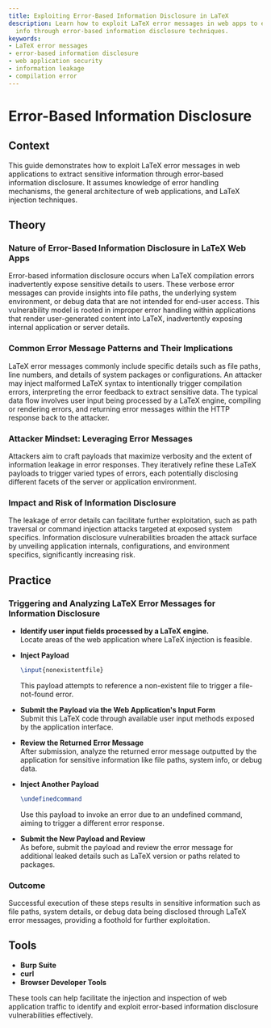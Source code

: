 ```yaml
---
title: Exploiting Error-Based Information Disclosure in LaTeX
description: Learn how to exploit LaTeX error messages in web apps to extract sensitive
  info through error-based information disclosure techniques.
keywords:
- LaTeX error messages
- error-based information disclosure
- web application security
- information leakage
- compilation error
---
```


# Error-Based Information Disclosure

## Context

This guide demonstrates how to exploit LaTeX error messages in web applications to extract sensitive information through error-based information disclosure. It assumes knowledge of error handling mechanisms, the general architecture of web applications, and LaTeX injection techniques.

## Theory

### Nature of Error-Based Information Disclosure in LaTeX Web Apps

Error-based information disclosure occurs when LaTeX compilation errors inadvertently expose sensitive details to users. These verbose error messages can provide insights into file paths, the underlying system environment, or debug data that are not intended for end-user access. This vulnerability model is rooted in improper error handling within applications that render user-generated content into LaTeX, inadvertently exposing internal application or server details.

### Common Error Message Patterns and Their Implications

LaTeX error messages commonly include specific details such as file paths, line numbers, and details of system packages or configurations. An attacker may inject malformed LaTeX syntax to intentionally trigger compilation errors, interpreting the error feedback to extract sensitive data. The typical data flow involves user input being processed by a LaTeX engine, compiling or rendering errors, and returning error messages within the HTTP response back to the attacker.

### Attacker Mindset: Leveraging Error Messages

Attackers aim to craft payloads that maximize verbosity and the extent of information leakage in error responses. They iteratively refine these LaTeX payloads to trigger varied types of errors, each potentially disclosing different facets of the server or application environment.

### Impact and Risk of Information Disclosure

The leakage of error details can facilitate further exploitation, such as path traversal or command injection attacks targeted at exposed system specifics. Information disclosure vulnerabilities broaden the attack surface by unveiling application internals, configurations, and environment specifics, significantly increasing risk.

## Practice

### Triggering and Analyzing LaTeX Error Messages for Information Disclosure

- **Identify user input fields processed by a LaTeX engine.**  
   Locate areas of the web application where LaTeX injection is feasible.

- **Inject Payload**  
   ```latex
   \input{nonexistentfile}
   ```  
   This payload attempts to reference a non-existent file to trigger a file-not-found error.

- **Submit the Payload via the Web Application's Input Form**  
   Submit this LaTeX code through available user input methods exposed by the application interface.

- **Review the Returned Error Message**  
   After submission, analyze the returned error message outputted by the application for sensitive information like file paths, system info, or debug data.

- **Inject Another Payload**  
   ```latex
   \undefinedcommand
   ```  
   Use this payload to invoke an error due to an undefined command, aiming to trigger a different error response.

- **Submit the New Payload and Review**  
   As before, submit the payload and review the error message for additional leaked details such as LaTeX version or paths related to packages.

### Outcome

Successful execution of these steps results in sensitive information such as file paths, system details, or debug data being disclosed through LaTeX error messages, providing a foothold for further exploitation.

## Tools

- **Burp Suite**
- **curl**
- **Browser Developer Tools** 

These tools can help facilitate the injection and inspection of web application traffic to identify and exploit error-based information disclosure vulnerabilities effectively.